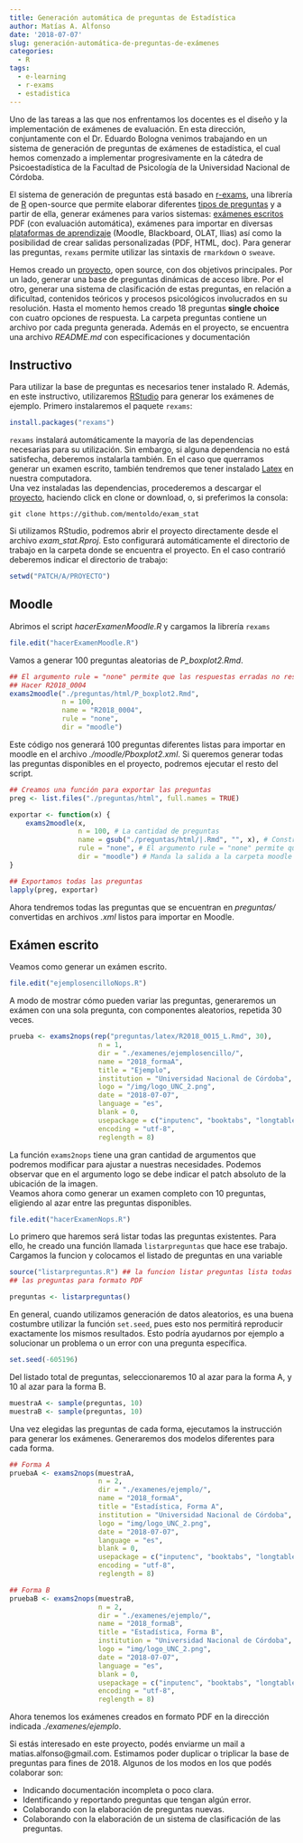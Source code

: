```yaml
---
title: Generación automática de preguntas de Estadística
author: Matías A. Alfonso
date: '2018-07-07'
slug: generación-automática-de-preguntas-de-exámenes
categories:
  - R
tags:
  - e-learning
  - r-exams
  - estadistica
---
```

Uno de las tareas a las que nos enfrentamos los docentes es el diseño y la implementación de exámenes de evaluación. En esta dirección, conjuntamente con el Dr. Eduardo Bologna venimos trabajando en un sistema de generación de preguntas de exámenes de estadística, el cual hemos comenzado a implementar progresivamente en la cátedra de Psicoestadística de la Facultad de Psicología de la Universidad Nacional de Córdoba.  



El sistema de generación de preguntas está basado en [r-exams](http://www.r-exams.org/), una librería de [R](https://www.r-project.org/) open-source que permite elaborar diferentes [tipos de preguntas](http://www.r-exams.org/intro/dynamic/) y a partir de ella, generar exámenes para varios sistemas: [exámenes escritos](http://www.r-exams.org/intro/written/) PDF (con evaluación automática), exámenes para importar en diversas [plataformas de aprendizaje](http://www.r-exams.org/intro/elearning/) (Moodle, Blackboard, OLAT, Ilias) así como la posibilidad de crear salidas personalizadas (PDF, HTML, doc). Para generar las preguntas, `rexams` permite utilizar las sintaxis de `rmarkdown` o `sweave`. 

Hemos creado un [proyecto](https://github.com/mentoldo/exam_stat), open source, con dos objetivos principales. Por un lado, generar una base de preguntas dinámicas de acceso libre. Por el otro, generar una sistema de clasificación de estas preguntas, en relación a dificultad, contenidos teóricos y procesos psicológicos involucrados en su resolución.
Hasta el momento hemos creado 18 preguntas **single choice** con cuatro opciones de respuesta. La carpeta preguntas contiene un archivo por cada pregunta generada. Además en el proyecto, se encuentra una archivo *README.md* con especificaciones y documentación

## Instructivo

Para utilizar la base de preguntas es necesarios tener instalado R. Además, en este instructivo, utilizaremos [RStudio](https://www.rstudio.com/) para generar los exámenes de ejemplo.
Primero instalaremos el paquete `rexams`:

```r

install.packages("rexams")

```

`rexams` instalará automáticamente la mayoría de las dependencias necesarias para su utilización. Sin embargo, si alguna dependencia no está satisfecha, deberemos instalarla también. En el caso que querramos generar un examen escrito, también tendremos que tener instalado [Latex](https://www.latex-project.org/get/) en nuestra computadora.  
Una vez instaladas las dependencias, procederemos a descargar el [proyecto](https://github.com/mentoldo/exam_stat), haciendo click en clone or download, o, si preferimos la consola:

```git
git clone https://github.com/mentoldo/exam_stat
```
Si utilizamos RStudio, podremos abrir el proyecto directamente desde el archivo *exam_stat.Rproj*. Esto configurará automáticamente el directorio de trabajo en la carpeta donde se encuentra el proyecto. En el caso contrarió deberemos indicar el directorio de trabajo:
```r
setwd("PATCH/A/PROYECTO")
```

## Moodle

Abrimos el script *hacerExamenMoodle.R* y cargamos la librería `rexams`

```r
file.edit("hacerExamenMoodle.R")
```

Vamos a generar 100 preguntas aleatorias de *P_boxplot2.Rmd*.

```r
## El argumento rule = "none" permite que las respuestas erradas no resten puntos
## Hacer R2018_0004
exams2moodle("./preguntas/html/P_boxplot2.Rmd",
             n = 100,
             name = "R2018_0004",
             rule = "none",
             dir = "moodle")
```
Este código nos generará 100 preguntas diferentes listas para importar en moodle en el archivo *./moodle/Pboxplot2.xml*. Si queremos generar todas las preguntas disponibles en el proyecto, podremos ejecutar el resto del script.

```r
## Creamos una función para exportar las preguntas
preg <- list.files("./preguntas/html", full.names = TRUE)

exportar <- function(x) {
    exams2moodle(x,
                 n = 100, # La cantidad de preguntas
                 name = gsub("./preguntas/html/|.Rmd", "", x), # Construye el nombre a partir del nombre original
                 rule = "none", # El argumento rule = "none" permite que las respuestas erradas no resten puntos
                 dir = "moodle") # Manda la salida a la carpeta moodle
}

## Exportamos todas las preguntas
lapply(preg, exportar)
```
Ahora tendremos todas las preguntas que se encuentran en *preguntas/* convertidas en archivos *.xml* listos para importar en Moodle.

## Exámen escrito

Veamos como generar un exámen escrito.

```r
file.edit("ejemplosencilloNops.R")
```

A modo de mostrar cómo pueden variar las preguntas, generaremos un exámen con una sola pregunta, con componentes aleatorios, repetida 30 veces.

```r
prueba <- exams2nops(rep("preguntas/latex/R2018_0015_L.Rmd", 30),
                      n = 1,
                      dir = "./examenes/ejemplosencillo/", 
                      name = "2018_formaA",
                      title = "Ejemplo",
                      institution = "Universidad Nacional de Córdoba",
                      logo = "/img/logo_UNC_2.png",
                      date = "2018-07-07",
                      language = "es",
                      blank = 0,
                      usepackage = c("inputenc", "booktabs", "longtable"),
                      encoding = "utf-8",
                      reglength = 8)
```

La función `exams2nops` tiene una gran cantidad de argumentos que podremos modificar para ajustar a nuestras necesidades. Podemos observar que en el argumento logo se debe indicar el patch absoluto de la ubicación de la imagen.  
Veamos ahora como generar un examen completo con 10 preguntas, eligiendo al azar entre las preguntas disponibles.

```r
file.edit("hacerExamenNops.R")
```

Lo primero que haremos será listar todas las preguntas existentes. Para ello, he creado una función llamada `listarpreguntas` que hace ese trabajo. Cargamos la funcion y colocamos el listado de preguntas en una variable

```r
source("listarpreguntas.R") ## la funcion listar preguntas lista todas
## las preguntas para formato PDF

preguntas <- listarpreguntas()
```

En general, cuando utilizamos generación de datos aleatorios, es una buena costumbre utilizar la función `set.seed`, pues esto nos permitirá reproducir exactamente los mismos resultados. Esto podría ayudarnos por ejemplo a solucionar un problema o un error con una pregunta específica.

```r
set.seed(-605196)
```

Del listado total de preguntas, seleccionaremos 10 al azar para la forma A, y 10 al azar para la forma B.

```r
muestraA <- sample(preguntas, 10)
muestraB <- sample(preguntas, 10)
```

Una vez elegidas las preguntas de cada forma, ejecutamos la instrucción para generar los exámenes. Generaremos dos modelos diferentes para cada forma.

```r
## Forma A
pruebaA <- exams2nops(muestraA,
                      n = 2,
                      dir = "./examenes/ejemplo/", 
                      name = "2018_formaA",
                      title = "Estadística, Forma A",
                      institution = "Universidad Nacional de Córdoba",
                      logo = "img/logo_UNC_2.png",
                      date = "2018-07-07",
                      language = "es",
                      blank = 0,
                      usepackage = c("inputenc", "booktabs", "longtable"),
                      encoding = "utf-8",
                      reglength = 8)

## Forma B
pruebaB <- exams2nops(muestraB,
                      n = 2,
                      dir = "./examenes/ejemplo/", 
                      name = "2018_formaB",
                      title = "Estadística, Forma B",
                      institution = "Universidad Nacional de Córdoba",
                      logo = "img/logo_UNC_2.png",
                      date = "2018-07-07",
                      language = "es",
                      blank = 0,
                      usepackage = c("inputenc", "booktabs", "longtable"),
                      encoding = "utf-8",
                      reglength = 8)
```

Ahora tenemos los exámenes creados en formato PDF en la dirección indicada *./examenes/ejemplo*.  

Si estás interesado en este proyecto, podés enviarme un mail a matias.alfonso@gmail.com. Estimamos poder duplicar o triplicar la base de preguntas para fines de 2018. Algunos de los modos en los que podés colaborar son:  

* Indicando documentación incompleta o poco clara.  
* Identificando y reportando preguntas que tengan algún error.  
* Colaborando con la elaboración de preguntas nuevas.  
* Colaborando con la elaboración de un sistema de clasificación de las preguntas.